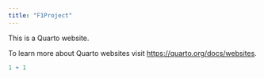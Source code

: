 ```yaml
---
title: "F1Project"
---
```


This is a Quarto website.

To learn more about Quarto websites visit <https://quarto.org/docs/websites>.

```r
1 + 1
```
